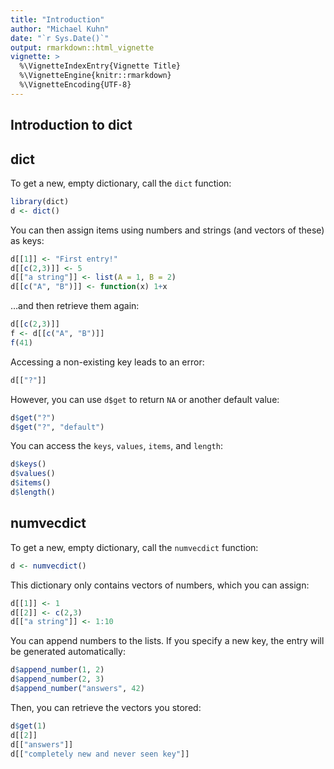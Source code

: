 ```yaml
---
title: "Introduction"
author: "Michael Kuhn"
date: "`r Sys.Date()`"
output: rmarkdown::html_vignette
vignette: >
  %\VignetteIndexEntry{Vignette Title}
  %\VignetteEngine{knitr::rmarkdown}
  %\VignetteEncoding{UTF-8}
---
```


## Introduction to dict

## dict

To get a new, empty dictionary, call the `dict` function:

```r
library(dict)
d <- dict()
```

You can then assign items using numbers and strings (and vectors of these) as keys:

```r
d[[1]] <- "First entry!"
d[[c(2,3)]] <- 5
d[["a string"]] <- list(A = 1, B = 2)
d[[c("A", "B")]] <- function(x) 1+x
```

...and then retrieve them again:

```r
d[[c(2,3)]]
f <- d[[c("A", "B")]]
f(41)
```

Accessing a non-existing key leads to an error:

```r
d[["?"]]
```

However, you can use `d$get` to return `NA` or another default value:

```r
d$get("?")
d$get("?", "default")
```

You can access the `keys`, `values`, `items`, and `length`:

```r
d$keys()
d$values()
d$items()
d$length()
```

## numvecdict

To get a new, empty dictionary, call the `numvecdict` function:

```r
d <- numvecdict()
```

This dictionary only contains vectors of numbers, which you can assign:

```r
d[[1]] <- 1
d[[2]] <- c(2,3)
d[["a string"]] <- 1:10
```

You can append numbers to the lists. If you specify a new key, the entry will be generated automatically:

```r
d$append_number(1, 2)
d$append_number(2, 3)
d$append_number("answers", 42)
```

Then, you can retrieve the vectors you stored:

```r
d$get(1)
d[[2]]
d[["answers"]]
d[["completely new and never seen key"]]
```
